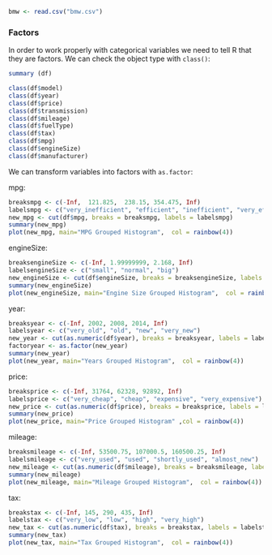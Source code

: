 
```r
bmw <- read.csv("bmw.csv")
```
### Factors

In order to work properly with categorical variables we need to tell R that they are factors. We can check the object type with `class()`:
```r
summary (df)
```

```r
class(df$model)
class(df$year)
class(df$price)
class(df$transmission)
class(df$mileage)
class(df$fuelType)
class(df$tax)
class(df$mpg)
class(df$engineSize)
class(df$manufacturer)
```


We can transform variables into factors with `as.factor`:

mpg:
```r
breaksmpg <- c(-Inf,  121.825,  238.15, 354.475, Inf)
labelsmpg <- c("very_inefficient", "efficient", "inefficient", "very_efficient")
new_mpg <- cut(df$mpg, breaks = breaksmpg, labels = labelsmpg)
summary(new_mpg)
plot(new_mpg, main="MPG Grouped Histogram",  col = rainbow(4))
```

engineSize:
```r
breaksengineSize <- c(-Inf, 1.99999999, 2.168, Inf)
labelsengineSize <- c("small", "normal", "big")
new_engineSize <- cut(df$engineSize, breaks = breaksengineSize, labels = labelsengineSize)
summary(new_engineSize)
plot(new_engineSize, main="Engine Size Grouped Histogram",  col = rainbow(4))
```

year:
```r
breaksyear <- c(-Inf, 2002, 2008, 2014, Inf)
labelsyear <- c("very_old", "old", "new", "very_new")
new_year <- cut(as.numeric(df$year), breaks = breaksyear, labels = labelsyear)
factoryear <- as.factor(new_year)
summary(new_year)
plot(new_year, main="Years Grouped Histogram",  col = rainbow(4))
```

price:
```r
breaksprice <- c(-Inf, 31764, 62328, 92892, Inf)
labelsprice <- c("very_cheap", "cheap", "expensive", "very_expensive")
new_price <- cut(as.numeric(df$price), breaks = breaksprice, labels = labelsprice)
summary(new_price)
plot(new_price, main="Price Grouped Histogram" ,col = rainbow(4))
```

mileage:
```r
breaksmileage <- c(-Inf, 53500.75, 107000.5, 160500.25, Inf)
labelsmileage <- c("very_used", "used", "shortly_used", "almost_new")
new_mileage <- cut(as.numeric(df$mileage), breaks = breaksmileage, labels = labelsmileage)
summary(new_mileage)
plot(new_mileage, main="Mileage Grouped Histogram",  col = rainbow(4))
```

tax:
```r
breakstax <- c(-Inf, 145, 290, 435, Inf)
labelstax <- c("very_low", "low", "high", "very_high")
new_tax <- cut(as.numeric(df$tax), breaks = breakstax, labels = labelstax)
summary(new_tax)
plot(new_tax, main="Tax Grouped Histogram",  col = rainbow(4))
```
